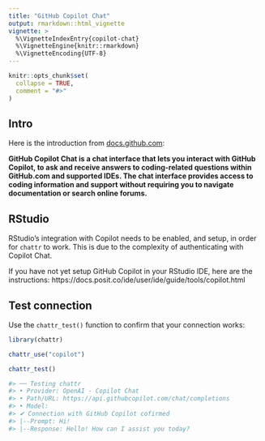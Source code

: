 ```yaml
---
title: "GitHub Copilot Chat"
output: rmarkdown::html_vignette
vignette: >
  %\VignetteIndexEntry{copilot-chat}
  %\VignetteEngine{knitr::rmarkdown}
  %\VignetteEncoding{UTF-8}
---
```


```r
knitr::opts_chunk$set(
  collapse = TRUE,
  comment = "#>"
)
```

## Intro

Here is the introduction from [docs.github.com](https://docs.github.com/en/copilot/github-copilot-chat/about-github-copilot-chat):

**GitHub Copilot Chat is a chat interface that lets you interact with GitHub Copilot, 
to ask and receive answers to coding-related questions within GitHub.com and 
supported IDEs. The chat interface provides access to coding information and 
support without requiring you to navigate documentation or search online forums.**

## RStudio

RStudio's integration with Copilot needs to be enabled, and setup, in order
for `chattr` to work. This is due to the complexity of authenticating with 
Copilot Chat. 

If you have not yet setup GitHub Copilot in your RStudio IDE, here are the 
instructions: https://docs.posit.co/ide/user/ide/guide/tools/copilot.html

## Test connection 

Use the `chattr_test()` function to confirm that your connection works:

``` r
library(chattr)

chattr_use("copilot")

chattr_test()

#> ── Testing chattr 
#> • Provider: OpenAI - Copilot Chat
#> • Path/URL: https://api.githubcopilot.com/chat/completions
#> • Model:
#> ✔ Connection with GitHub Copilot cofirmed
#> |--Prompt: Hi!
#> |--Response: Hello! How can I assist you today?
```
